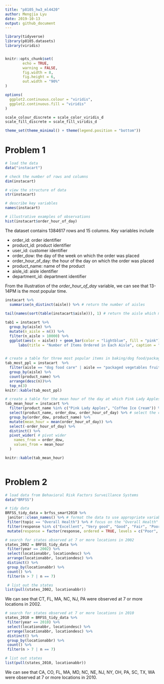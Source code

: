 ```yaml
---
title: "p8105_hw3_ml4420"
author: Mengjia Lyu
date: 2019-10-13
output: github_document
---
```


```r
library(tidyverse)
library(p8105.datasets)
library(viridis)


knitr::opts_chunk$set(
        echo = TRUE,
        warning = FALSE,
        fig.width = 8,
        fig.height = 6,
        out.width = "90%"
)

options(
  ggplot2.continuous.colour = "viridis",
  ggplot2.continuous.fill = "viridis"
)

scale_colour_discrete = scale_color_viridis_d
scale_fill_discrete = scale_fill_viridis_d

theme_set(theme_minimal() + theme(legend.position = "bottom"))

```

# Problem 1



```r

# load the data
data("instacart")

# check the number of rows and columns
dim(instacart)

# view the structure of data
str(instacart)

# describe key variables
names(instacart)

# illustrative examples of observations
hist(instacart$order_hour_of_day)
```
The dataset contains 1384617 rows and 15 columns. Key variables include 

+ order_id: order identifier
+ product_id: product identifier
+ user_id: customer identifier
+ order_dow: the day of the week on which the order was placed
+ order_hour_of_day: the hour of the day on which the order was placed
+ product_name: name of the product
+ aisle_id: aisle identifier
+ department_id: department identifier

From the illustration of the *order_hour_of_day* variable, we can see that 13-14PM is the most popular time. 


```r
instacart %>%
  summarise(n_distinct(aisle)) %>% # return the number of aisles
  
tail(names(sort(table(instacart$aisle))), 1) # return the aisle which most items ordered from

tab1 = instacart %>% 
  group_by(aisle) %>%
  mutate(n_aisle = n()) %>%
  filter(n_aisle > 10000) %>%
  ggplot(aes(x = aisle)) + geom_bar(color = "lightblue", fill = "pink") + theme(axis.text.x = element_text(angle = 90, hjust = 1, size = 13), axis.title.y = element_text(size = 13), axis.title = element_text(size = 14, face = "bold")) +
      labs(title = "Number of Items Ordered in Each Aisle", caption = "Limited to aisles with more than 10000 items ordered")
  

# create a table for three most popular items in baking/dog food/packaged vegetable fruit
tab_most_ppl = instacart  %>%
  filter(aisle == "dog food care" | aisle == "packaged vegetables fruits" | aisle == "baking ingredients") %>%
  group_by(aisle) %>%
  count(product_name) %>%
  arrange(desc(n))%>%
  top_n(3) 
knitr::kable(tab_most_ppl)

# create a table for the mean hour of the day at which Pink Lady Apples and Coffee Ice Cream ordered on each day of the week
tab_mean_hour = instacart %>%
  filter(product_name %in% c("Pink Lady Apples", "Coffee Ice Cream")) %>%
  select(product_name, order_dow, order_hour_of_day) %>% # select the correct columns
  group_by(order_dow, product_name) %>%
  mutate(mean_hour = mean(order_hour_of_day)) %>%
  select(-order_hour_of_day) %>%
  distinct() %>%
  pivot_wider( # pivot wider 
    names_from = order_dow,
    values_from = mean_hour
  ) 

knitr::kable(tab_mean_hour)
 
```

# Problem 2

```r
# load data from Behavioral Risk Factors Surveillance Systems
data("BRFSS")

# tidy data
BRFSS_tidy_data = brfss_smart2010 %>%
 janitor::clean_names() %>% # format the data to use appropriate variable names
 filter(topic == "Overall Health") %>% # focus on the "Overall Health" topic
 filter(response %in% c("Excellent", "Very good", "Good", "Fair", "Poor")) %>% # include only responses from "Excellent" to "Poor"
 mutate(response = factor(response, ordered = TRUE, levels = c("Poor", "Fair", "Good", "Very good", "Excellent"))) # ordered levels

# search for states observed at 7 or more locations in 2002
states_2002 = BRFSS_tidy_data %>%
 filter(year == 2002) %>%
 select(locationabbr, locationdesc) %>%
 arrange(locationabbr, locationdesc) %>%
 distinct() %>%
 group_by(locationabbr) %>%
 count() %>%
 filter(n > 7 | n == 7)

 # list out the states  
list(pull(states_2002, locationabbr))

```
We can see that CT, FL, MA, NC, NJ, PA were observed at 7 or more locations in 2002.

```r
# search for states observed at 7 or more locations in 2010
states_2010 = BRFSS_tidy_data %>%
 filter(year == 2010) %>%
 select(locationabbr, locationdesc) %>%
 arrange(locationabbr, locationdesc) %>%
 distinct() %>%
 group_by(locationabbr) %>%
 count() %>%
 filter(n > 7 | n == 7)

# list out states
list(pull(states_2010, locationabbr)) 
```
We can see that CA, CO, FL, MA, MD, NC, NE, NJ, NY, OH, PA, SC, TX, WA were observed at 7 or more locations in 2010.